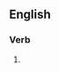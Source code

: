 ==English==

===Verb===
{{head|en|present participle}}

# {{present participle of|subduct|lang=en|nocat=1}}